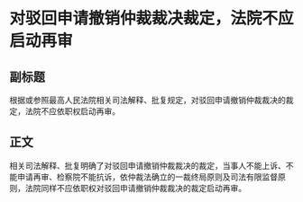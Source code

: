 # 对驳回申请撤销仲裁裁决裁定，法院不应启动再审
## 副标题
根据或参照最高人民法院相关司法解释、批复规定，对驳回申请撤销仲裁裁决的裁定，法院不应依职权启动再审。
## 正文
相关司法解释、批复明确了对驳回申请撤销仲裁裁决的裁定，当事人不能上诉、不能申请再审、检察院不能抗诉，依仲裁法确立的一裁终局原则及司法有限监督原则，法院同样不应依职权对驳回申请撤销仲裁裁决的裁定启动再审。